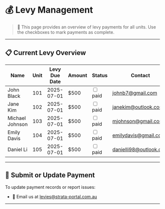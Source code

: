 # 💰 Levy Management

> 📆 This page provides an overview of levy payments for all units. Use the checkboxes to mark payments as complete.

---
## 📋 Current Levy Overview

| Name            | Unit | Levy Due Date | Amount | Status                           | Contact                 |
|-----------------|------|---------------|--------|----------------------------------|-------------------------|
| John Black      | 101  | 2025-07-01    | $500   | <input type="checkbox" /> paid   | johnb7@gmail.com       |
| Jane Kim        | 102  | 2025-07-01    | $500   | <input type="checkbox" /> paid   | janekim@outlook.com    |
| Michael Johnson | 103  | 2025-07-01    | $500   | <input type="checkbox" /> paid   | mjohnson@gmail.com     |
| Emily Davis     | 104  | 2025-07-01    | $500   | <input type="checkbox" /> paid   | emilydavis@gmail.com   |
| Daniel Li       | 105  | 2025-07-01    | $500   | <input type="checkbox" /> paid   | danielli98@outlook.com |

---

## 📨 Submit or Update Payment

To update payment records or report issues:
- 📧 Email us at [levies@strata-portal.com.au](mailto:levies@strata-portal.com.au)

---

